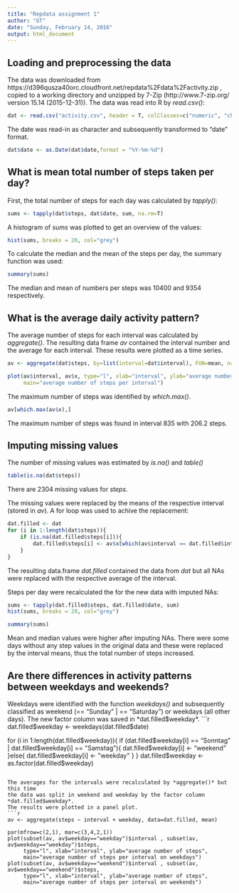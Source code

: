 ```yaml
---
title: "Repdata assignment 1"
author: "GT"
date: "Sunday, February 14, 2016"
output: html_document
---
```




## Loading and preprocessing the data

The data was downloaded from https://d396qusza40orc.cloudfront.net/repdata%2Fdata%2Factivity.zip ,
copied to a working directory and unzipped by 7-Zip (http://www.7-zip.org/ version 15.14 (2015-12-31)). The data was read into R by *read.csv()*:

```r
dat <- read.csv("activity.csv", header = T, colClasses=c("numeric", "character", "numeric"))
```
The date was read-in as character and subsequently transformed to "date" format.
```r
dat$date <- as.Date(dat$date,format = "%Y-%m-%d")
```

## What is mean total number of steps taken per day?

First, the total number of steps for each day was calculated by *tapply()*:
```r
sums <- tapply(dat$steps, dat$date, sum, na.rm=T)
```

A histogram of *sums* was plotted to get an overview of the values:
```r
hist(sums, breaks = 20, col="grey")
```

To calculate the median and the mean of the steps per day, the summary function was used:
```r
summary(sums)

```
The median and mean of numbers per steps was 10400 and 9354 respectively.


## What is the average daily activity pattern?

The average number of steps for each interval was calculated by *aggregate()*. 
The resulting data frame *av* contained the interval number and the average for each interval. These results were plotted as a time series.
```r
av <- aggregate(dat$steps, by=list(interval=dat$interval), FUN=mean, na.rm=TRUE)

plot(av$interval, av$x, type="l", xlab="interval", ylab="average number of steps", 
     main="average number of steps per interval")
```

The maximum number of steps was identified by *which.max()*.
```r
av[which.max(av$x),]
```
The maximum number of steps was found in interval 835 with 206.2 steps.


## Imputing missing values

The number of missing values was estimated by *is.na()* and *table()*
```r
table(is.na(dat$steps))
```
There are 2304 missing values for *steps*.


The missing values were replaced by the means of the respective interval (stored 
in *av*). A for loop was used to achive the replacement:
```r
dat.filled <- dat
for (i in 1:length(dat$steps)){
    if (is.na(dat.filled$steps[i])){
        dat.filled$steps[i] <- av$x[which(av$interval == dat.filled$interval[i])]
    }
}
```
The resulting data.frame *dat.filled* contained the data from *dat* but all NAs
were replaced with the respective average of the interval.


Steps per day were recalculated the for the new data with imputed NAs:
```r
sums <- tapply(dat.filled$steps, dat.filled$date, sum)
hist(sums, breaks = 20, col="grey")

summary(sums)
```

Mean and median values were higher after imputing NAs. There were some days 
without any step values in the original data and these were replaced by the 
interval means, thus the total number of steps increased.

## Are there differences in activity patterns between weekdays and weekends?

Weekdays were identified with the function *weekdays()* and subsequently classified 
as weekend (== "Sunday" | == "Saturday") or weekdays (all other days). The new factor 
column was saved in *dat.filled$weekday*.
```r
dat.filled$weekday <- weekdays(dat.filled$date)

for (i in 1:length(dat.filled$weekday)){
    if (dat.filled$weekday[i] == "Sonntag" | dat.filled$weekday[i] == "Samstag"){
        dat.filled$weekday[i] <- "weekend"
    }else{
        dat.filled$weekday[i] <- "weekday"
    }
}
dat.filled$weekday <- as.factor(dat.filled$weekday)

```

The averages for the intervals were recalculated by *aggregate()* but this time 
the data was split in weekend and weekday by the factor column *dat.filled$weekday*.
The results were plotted in a panel plot.
```r
av <- aggregate(steps ~ interval + weekday, data=dat.filled, mean)

par(mfrow=c(2,1), mar=c(3,4,2,1))
plot(subset(av, av$weekday=="weekday")$interval , subset(av, av$weekday=="weekday")$steps, 
     type="l", xlab="interval", ylab="average number of steps", 
     main="average number of steps per interval on weekdays")
plot(subset(av, av$weekday=="weekend")$interval , subset(av, av$weekday=="weekend")$steps, 
     type="l", xlab="interval", ylab="average number of steps", 
     main="average number of steps per interval on weekends")
```



